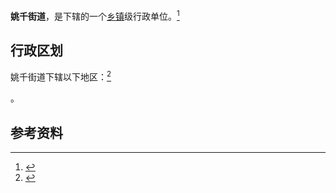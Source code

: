 {{中国乡级行政区|21/01/11/013/000}}

'''姚千街道'''，是{{PRC admin/fullname|21/01/11/013/000|3}}下辖的一个[[乡镇|乡镇]]级行政单位。<ref>{{PRC admin/ref sgc|{{PRC admin/parent|21/01/11/013/000}}}}</ref>

== 行政区划 ==

姚千街道下辖以下地区：<ref>{{PRC admin/ref sgc|21/01/11/013/000}}</ref>

{{PRC admin/children|21/01/11/013/000}}。

== 参考资料 ==

{{reflist}}

{{行政区划小作品}}
{{PRC admin/navcat|21/01/11/013/000}}